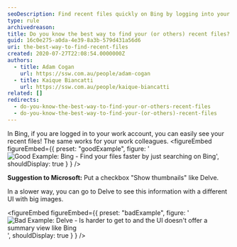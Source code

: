 ```yaml
---
seoDescription: Find recent files quickly on Bing by logging into your work account or viewing your colleagues' files.
type: rule
archivedreason:
title: Do you know the best way to find your (or others) recent files?
guid: 16c0e275-a0da-4e39-8a3b-579d431a56d6
uri: the-best-way-to-find-recent-files
created: 2020-07-27T22:08:54.0000000Z
authors:
  - title: Adam Cogan
    url: https://ssw.com.au/people/adam-cogan
  - title: Kaique Biancatti
    url: https://ssw.com.au/people/kaique-biancatti
related: []
redirects:
  - do-you-know-the-best-way-to-find-your-or-others-recent-files
  - do-you-know-the-best-way-to-find-your-(or-others)-recent-files
---
```


In Bing, if you are logged in to your work account, you can easily see your recent files!
The same works for your work colleagues.
<figureEmbed figureEmbed={{
  preset: "goodExample",
  figure: '![Good Example: Bing - Find your files faster by just searching on Bing](bing-recent-files.png)',
  shouldDisplay: true
} } />


**Suggestion to Microsoft:** Put a checkbox "Show thumbnails" like Delve.

In a slower way, you can go to Delve to see this information with a different UI with big images.

<figureEmbed figureEmbed={{
  preset: "badExample",
  figure: '![Bad Example: Delve - Is harder to get to and the UI doesn\'t offer a summary view like Bing](delve-recent-files.png)',
  shouldDisplay: true
} } />
